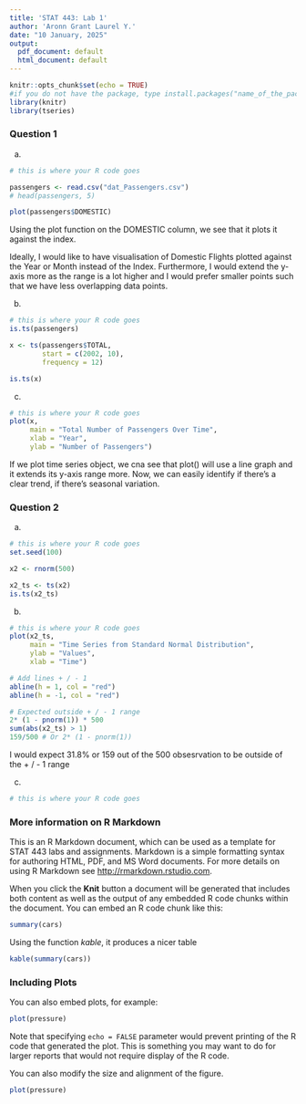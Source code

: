 ```yaml
---
title: 'STAT 443: Lab 1'
author: 'Aronn Grant Laurel Y.'
date: "10 January, 2025"
output:
  pdf_document: default
  html_document: default
---
```


```r
knitr::opts_chunk$set(echo = TRUE)
#if you do not have the package, type install.packages("name_of_the_package")
library(knitr)
library(tseries)
```

### Question 1

(a) 

```r
# this is where your R code goes

passengers <- read.csv("dat_Passengers.csv")
# head(passengers, 5)

plot(passengers$DOMESTIC)
```
Using the plot function on the DOMESTIC column, we see that it plots it against the index.

Ideally, I would like to have visualisation of Domestic Flights plotted against the
Year or Month instead of the Index. Furthermore, I would extend the y-axis more as
the range is a lot higher and I would prefer smaller points such that we have less 
overlapping data points.

(b)

```r
# this is where your R code goes
is.ts(passengers)

x <- ts(passengers$TOTAL, 
        start = c(2002, 10),
        frequency = 12)    

is.ts(x)
```


(c)

```r
# this is where your R code goes
plot(x,
     main = "Total Number of Passengers Over Time",
     xlab = "Year",
     ylab = "Number of Passengers")

```

If we plot time series object, we cna see that plot() will use a line graph and it
extends its y-axis range more. Now, we can easily identify if there's a clear trend, if there's seasonal variation.

### Question 2

(a) 

```r
# this is where your R code goes
set.seed(100)

x2 <- rnorm(500)

x2_ts <- ts(x2)
is.ts(x2_ts)
```


(b)

```r
# this is where your R code goes
plot(x2_ts, 
     main = "Time Series from Standard Normal Distribution",
     ylab = "Values",
     xlab = "Time")

# Add lines + / - 1
abline(h = 1, col = "red")
abline(h = -1, col = "red")

# Expected outside + / - 1 range
2* (1 - pnorm(1)) * 500 
sum(abs(x2_ts) > 1)
159/500 # Or 2* (1 - pnorm(1))
```

I would expect 31.8% or 159 out of the 500 obsesrvation to be outside of the
+ / - 1 range

(c)

```r
# this is where your R code goes
```



### More information on R Markdown

This is an R Markdown document, which can be used as a template for STAT 443 labs and assignments. Markdown is a simple formatting syntax for authoring HTML, PDF, and MS Word documents. For more details on using R Markdown see <http://rmarkdown.rstudio.com>.

When you click the **Knit** button a document will be generated that includes both content as well as the output of any embedded R code chunks within the document. You can embed an R code chunk like this:

```r
summary(cars)
```

Using the function *kable*, it produces a nicer table
```r
kable(summary(cars))
```

### Including Plots

You can also embed plots, for example:

```r
plot(pressure)
```

Note that specifying `echo = FALSE` parameter would prevent printing of the R code that generated the plot. This is something you may want to do for larger reports that would not require display of the R code.

You can also modify the size and alignment of the figure.
```r
plot(pressure)
```
